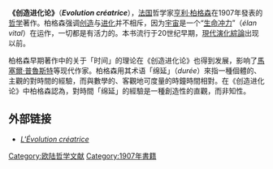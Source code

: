 '''《创造进化论》'''（'''''Evolution créatrice'''''），[[法国|法国]]哲学家[[亨利·柏格森|亨利·柏格森]]在1907年發表的[[哲学|哲学]]著作。柏格森强调[[创造|创造]]与[[进化|进化]]并不相斥，因为[[宇宙|宇宙]]是一个“[[生命冲力|生命冲力]]”（''élan vital''）在运作，一切都是有活力的。本书流行于20世纪早期，[[現代演化綜論|現代演化綜論]]出现以前。

柏格森早期著作中的关于「时间」的理论在《创造进化论》也得到发展，影响了[[馬塞爾·普魯斯特|馬塞爾·普魯斯特]]等现代作家。柏格森用其术语「绵延」（''durée''）來指一種個體的、主觀的對時間的經驗，而與數學的、客觀地可度量的時鐘時間相對。在《创造进化论》中柏格森認為，對時間「绵延」的經驗是一種創造性的直觀，而非知性。

==外部链接==
* {{fr icon}}[http://classiques.uqac.ca/classiques/bergson_henri/evolution_creatrice/evolution_creatrice.html ''L'Évolution créatrice'']{{Wayback|url=http://classiques.uqac.ca/classiques/bergson_henri/evolution_creatrice/evolution_creatrice.html |date=20110616122523 }}

{{philo-stub}}

[[Category:欧陆哲学文献|Category:欧陆哲学文献]]
[[Category:1907年書籍|Category:1907年書籍]]